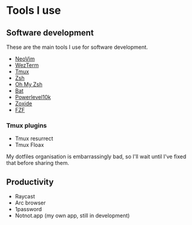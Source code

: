 # Tools I use

## Software development

These are the main tools I use for software development.

- [NeoVim](https://neovim.io/)
- [WezTerm](https://wezfurlong.org/wezterm/)
- [Tmux](hhttps://github.com/tmux/tmux/wiki)
- [Zsh](https://www.zsh.org/)
- [Oh My Zsh](https://ohmyz.sh/)
- [Bat](https://github.com/sharkdp/bat)
- [Powerlevel10k](https://github.com/romkatv/powerlevel10k)
- [Zoxide](https://github.com/ajeetdsouza/zoxide)
- [FZF](https://github.com/junegunn/fzf)

### Tmux plugins

- Tmux resurrect
- Tmux Floax

My dotfiles organisation is embarrassingly bad, so I'll wait until I've fixed
that before sharing them.

## Productivity

- Raycast
- Arc browser
- 1password
- Notnot.app (my own app, still in development)
